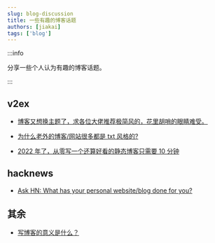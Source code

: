 ```yaml
---
slug: blog-discussion
title: 一些有趣的博客话题
authors: [jiakai]
tags: ['blog']
---
```


:::info

分享一些个人认为有趣的博客话题。

:::


## v2ex

- [博客又想换主题了，求各位大佬推荐极简风的，花里胡哨的眼睛难受。](https://www.v2ex.com/t/921010)

- [为什么老外的博客/网站很多都是 txt 风格的?](https://v2ex.com/t/851940)

- [2022 年了，从零写一个还算好看的静态博客只需要 10 分钟](https://www.v2ex.com/t/846441)


## hacknews

- [Ask HN: What has your personal website/blog done for you?](https://news.ycombinator.com/item?id=35164819)

## 其余

- [写博客的意义是什么？](https://t.me/FindBlog/173)